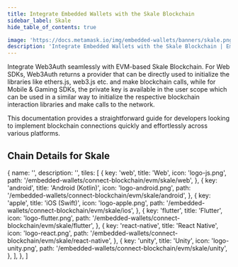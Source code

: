 ```yaml
---
title: Integrate Embedded Wallets with the Skale Blockchain
sidebar_label: Skale
hide_table_of_contents: true

image: 'https://docs.metamask.io/img/embedded-wallets/banners/skale.png'
description: 'Integrate Embedded Wallets with the Skale Blockchain | Embedded Wallets'
---
```



<SEO
  title="Integrate Embedded Wallets with the Skale Blockchain"
  description="Integrate Embedded Wallets with the Skale Blockchain | Embedded Wallets"
  image="https://docs.metamask.io/img/embedded-wallets/banners/skale.png"
  slug="/embedded-wallets/connect-blockchain/evm/skale"
/>

Integrate Web3Auth seamlessly with EVM-based Skale Blockchain. For Web SDKs, Web3Auth returns a provider that can be directly used to initialize the libraries like ethers.js, web3.js etc. and make blockchain calls, while for Mobile & Gaming SDKs, the private key is available in the user scope which can be used in a similar way to initialize the respective blockchain interaction libraries and make calls to the network.

This documentation provides a straightforward guide for developers looking to implement blockchain connections quickly and effortlessly across various platforms.

## Chain Details for Skale

<ChainDetailsSkale />

  {
    name: '',
    description: '',
    tiles: [
      {
        key: 'web',
        title: 'Web',
        icon: 'logo-js.png',
        path: '/embedded-wallets/connect-blockchain/evm/skale/web',
      },
      {
        key: 'android',
        title: 'Android (Kotlin)',
        icon: 'logo-android.png',
        path: '/embedded-wallets/connect-blockchain/evm/skale/android',
      },
      {
        key: 'apple',
        title: 'iOS (Swift)',
        icon: 'logo-apple.png',
        path: '/embedded-wallets/connect-blockchain/evm/skale/ios',
      },
      {
        key: 'flutter',
        title: 'Flutter',
        icon: 'logo-flutter.png',
        path: '/embedded-wallets/connect-blockchain/evm/skale/flutter',
      },
      {
        key: 'react-native',
        title: 'React Native',
        icon: 'logo-react.png',
        path: '/embedded-wallets/connect-blockchain/evm/skale/react-native',
      },
      {
        key: 'unity',
        title: 'Unity',
        icon: 'logo-unity.png',
        path: '/embedded-wallets/connect-blockchain/evm/skale/unity',
      },
    ],
  },
]

<Tiles tileGroups={Skale} />
